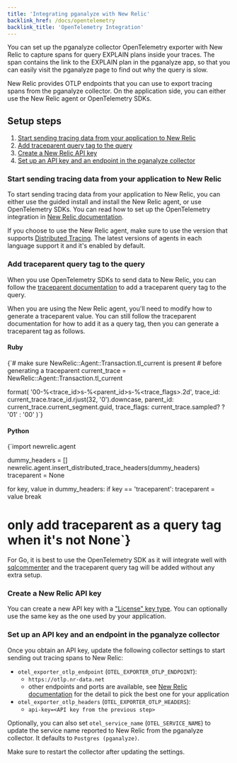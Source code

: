 ```yaml
---
title: 'Integrating pganalyze with New Relic'
backlink_href: /docs/opentelemetry
backlink_title: 'OpenTelemetry Integration'
---
```


You can set up the pganalyze collector OpenTelemetry exporter with New Relic to
capture spans for query EXPLAIN plans inside your traces.
The span contains the link to the EXPLAIN plan in the pganalyze app, so that you
can easily visit the pganalyze page to find out why the query is slow.

New Relic provides OTLP endpoints that you can use to export tracing spans from
the pganalyze collector. On the application side, you can either use the
New Relic agent or OpenTelemetry SDKs.

## Setup steps

1. [Start sending tracing data from your application to New Relic](#start-sending-data-of-your-application-to-new-relic)
2. [Add traceparent query tag to the query](#add-traceparent-query-tag-to-the-query)
3. [Create a New Relic API key](#create-a-new-relic-api-key)
4. [Set up an API key and an endpoint in the pganalyze collector](#setup-an-api-key-and-an-endpoint-in-the-pganalyze-collector)

### Start sending tracing data from your application to New Relic

To start sending tracing data from your application to New Relic, you can either
use the guided install and install the New Relic agent, or use OpenTelemetry
SDKs. You can read how to set up the OpenTelemetry integration in
[New Relic documentation](https://docs.newrelic.com/docs/more-integrations/open-source-telemetry-integrations/opentelemetry/get-started/opentelemetry-set-up-your-app/).

If you choose to use the New Relic agent, make sure to use the version that
supports [Distributed Tracing](https://docs.newrelic.com/docs/distributed-tracing/concepts/introduction-distributed-tracing/).
The latest versions of agents in each language support it and it's enabled by
default.

### Add traceparent query tag to the query

When you use OpenTelemetry SDKs to send data to New Relic, you can follow the
[traceparent documentation](/docs/opentelemetry/traceparent) to add a
traceparent query tag to the query.

When you are using the New Relic agent, you'll need to modify how to generate a
traceparent value. You can still follow the traceparent documentation for how to
add it as a query tag, then you can generate a traceparent tag as follows.

#### Ruby

<CodeBlock language="ruby">
{`# make sure NewRelic::Agent::Transaction.tl_current is present
# before generating a traceparent
current_trace = NewRelic::Agent::Transaction.tl_current
 
format(
  '00-%<trace_id>s-%<parent_id>s-%<trace_flags>.2d',
  trace_id: current_trace.trace_id.rjust(32, '0').downcase,
  parent_id: current_trace.current_segment.guid,
  trace_flags: current_trace.sampled? ? '01' : '00'
)`}
</CodeBlock>

#### Python

<CodeBlock language="python">
{`import newrelic.agent
 
  
dummy_headers = []
newrelic.agent.insert_distributed_trace_headers(dummy_headers)
traceparent = None
 
for key, value in dummy_headers:
    if key == 'traceparent':
        traceparent = value
        break
         
# only add traceparent as a query tag when it's not None`}
</CodeBlock>

For Go, it is best to use the OpenTelemetry SDK as it will integrate well with
[sqlcommenter](https://google.github.io/sqlcommenter/) and the traceparent query
tag will be added without any extra setup.

### Create a New Relic API key

You can create a new API key with a ["License" key type](https://docs.newrelic.com/docs/apis/intro-apis/new-relic-api-keys/).
You can optionally use the same key as the one used by your application.

### Set up an API key and an endpoint in the pganalyze collector

Once you obtain an API key, update the following collector settings to start
sending out tracing spans to New Relic:

* `otel_exporter_otlp_endpoint` (`OTEL_EXPORTER_OTLP_ENDPOINT`):
  * `https://otlp.nr-data.net`
  * other endpoints and ports are available, see [New Relic documentation](https://docs.newrelic.com/docs/more-integrations/open-source-telemetry-integrations/opentelemetry/get-started/opentelemetry-set-up-your-app/) for the detail to pick the best one for your application
* `otel_exporter_otlp_headers` (`OTEL_EXPORTER_OTLP_HEADERS`):
  * `api-key=<API key from the previous step>`

Optionally, you can also set `otel_service_name` (`OTEL_SERVICE_NAME`) to update
the service name reported to New Relic from the pganalyze collector. It defaults
to `Postgres (pganalyze)`.

Make sure to restart the collector after updating the settings.
